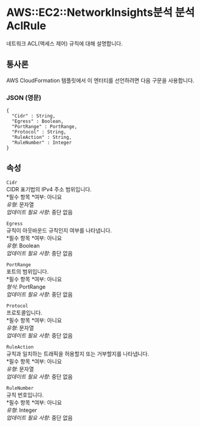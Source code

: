 # AWS::EC2::NetworkInsights분석 분석AclRule

네트워크 ACL(액세스 제어) 규칙에 대해 설명합니다.

## 통사론

AWS CloudFormation 템플릿에서 이 엔터티를 선언하려면 다음 구문을 사용합니다.

### JSON (영문)

```
{
  "Cidr" : String,
  "Egress" : Boolean,
  "PortRange" : PortRange,
  "Protocol" : String,
  "RuleAction" : String,
  "RuleNumber" : Integer
}
```

## 속성

`Cidr`  
CIDR 표기법의 IPv4 주소 범위입니다.  
*필수 항목 *여부: 아니요  
_유형_: 문자열  
_업데이트 필요 사항_: 중단 없음

`Egress`  
규칙이 아웃바운드 규칙인지 여부를 나타냅니다.  
*필수 항목 *여부: 아니요  
_유형_: Boolean  
_업데이트 필요 사항_: 중단 없음

`PortRange`  
포트의 범위입니다.  
*필수 항목 *여부: 아니요  
_형식_: PortRange  
_업데이트 필요 사항_: 중단 없음

`Protocol`  
프로토콜입니다.  
*필수 항목 *여부: 아니요  
_유형_: 문자열  
_업데이트 필요 사항_: 중단 없음

`RuleAction`  
규칙과 일치하는 트래픽을 허용할지 또는 거부할지를 나타냅니다.  
*필수 항목 *여부: 아니요  
_유형_: 문자열  
_업데이트 필요 사항_: 중단 없음

`RuleNumber`  
규칙 번호입니다.  
*필수 항목 *여부: 아니요  
_유형_: Integer  
_업데이트 필요 사항_: 중단 없음
